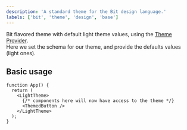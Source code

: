 ```yaml
---
description: 'A standard theme for the Bit design language.'
labels: ['bit', 'theme', 'design', 'base']
---
```



Bit flavored theme with default light theme values, using the [Theme Provider](https://bit.dev/teambit/base-react/themes/theme-provider).  
Here we set the schema for our theme, and provide the defaults values (light ones).

## Basic usage

```tsx
function App() {
  return (
    <LightTheme>
      {/* components here will now have access to the theme */}
      <ThemedButton />
    </LightTheme>
  );
}
```
